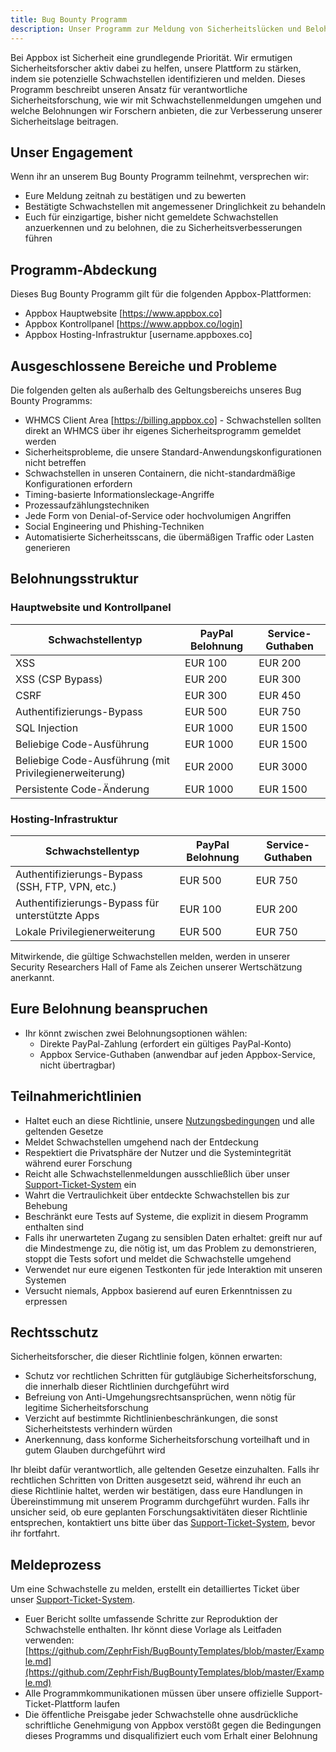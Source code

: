 ```yaml
---
title: Bug Bounty Programm
description: Unser Programm zur Meldung von Sicherheitslücken und Belohnungen
---
```


Bei Appbox ist Sicherheit eine grundlegende Priorität. Wir ermutigen Sicherheitsforscher aktiv dabei zu helfen, unsere Plattform zu stärken, indem sie potenzielle Schwachstellen identifizieren und melden. Dieses Programm beschreibt unseren Ansatz für verantwortliche Sicherheitsforschung, wie wir mit Schwachstellenmeldungen umgehen und welche Belohnungen wir Forschern anbieten, die zur Verbesserung unserer Sicherheitslage beitragen.

## Unser Engagement

Wenn ihr an unserem Bug Bounty Programm teilnehmt, versprechen wir:

* Eure Meldung zeitnah zu bestätigen und zu bewerten
* Bestätigte Schwachstellen mit angemessener Dringlichkeit zu behandeln
* Euch für einzigartige, bisher nicht gemeldete Schwachstellen anzuerkennen und zu belohnen, die zu Sicherheitsverbesserungen führen

## Programm-Abdeckung

Dieses Bug Bounty Programm gilt für die folgenden Appbox-Plattformen:

* Appbox Hauptwebsite [https://www.appbox.co]
* Appbox Kontrollpanel [https://www.appbox.co/login]
* Appbox Hosting-Infrastruktur [username.appboxes.co]

## Ausgeschlossene Bereiche und Probleme

Die folgenden gelten als außerhalb des Geltungsbereichs unseres Bug Bounty Programms:

* WHMCS Client Area [https://billing.appbox.co] - Schwachstellen sollten direkt an WHMCS über ihr eigenes Sicherheitsprogramm gemeldet werden
* Sicherheitsprobleme, die unsere Standard-Anwendungskonfigurationen nicht betreffen
* Schwachstellen in unseren Containern, die nicht-standardmäßige Konfigurationen erfordern
* Timing-basierte Informationsleckage-Angriffe
* Prozessaufzählungstechniken
* Jede Form von Denial-of-Service oder hochvolumigen Angriffen
* Social Engineering und Phishing-Techniken
* Automatisierte Sicherheitsscans, die übermäßigen Traffic oder Lasten generieren

## Belohnungsstruktur

### Hauptwebsite und Kontrollpanel

| **Schwachstellentyp**                                        | **PayPal Belohnung** | **Service-Guthaben** |
| ------------------------------------------------------------ | -------------------- | -------------------- |
| XSS                                                          | EUR 100              | EUR 200              |
| XSS (CSP Bypass)                                             | EUR 200              | EUR 300              |
| CSRF                                                         | EUR 300              | EUR 450              |
| Authentifizierungs-Bypass                                    | EUR 500              | EUR 750              |
| SQL Injection                                                | EUR 1000             | EUR 1500             |
| Beliebige Code-Ausführung                                    | EUR 1000             | EUR 1500             |
| Beliebige Code-Ausführung (mit Privilegienerweiterung)      | EUR 2000             | EUR 3000             |
| Persistente Code-Änderung                                    | EUR 1000             | EUR 1500             |

### Hosting-Infrastruktur

| Schwachstellentyp                                            | PayPal Belohnung | Service-Guthaben |
| ------------------------------------------------------------ | ---------------- | ---------------- |
| Authentifizierungs-Bypass (SSH, FTP, VPN, etc.)             | EUR 500          | EUR 750          |
| Authentifizierungs-Bypass für unterstützte Apps             | EUR 100          | EUR 200          |
| Lokale Privilegienerweiterung                               | EUR 500          | EUR 750          |

Mitwirkende, die gültige Schwachstellen melden, werden in unserer Security Researchers Hall of Fame als Zeichen unserer Wertschätzung anerkannt.

## Eure Belohnung beanspruchen

* Ihr könnt zwischen zwei Belohnungsoptionen wählen:
   * Direkte PayPal-Zahlung (erfordert ein gültiges PayPal-Konto)
   * Appbox Service-Guthaben (anwendbar auf jeden Appbox-Service, nicht übertragbar)

## Teilnahmerichtlinien

* Haltet euch an diese Richtlinie, unsere [Nutzungsbedingungen](/policies/terms-of-service) und alle geltenden Gesetze
* Meldet Schwachstellen umgehend nach der Entdeckung
* Respektiert die Privatsphäre der Nutzer und die Systemintegrität während eurer Forschung
* Reicht alle Schwachstellenmeldungen ausschließlich über unser [Support-Ticket-System](https://billing.appbox.co/submitticket.php?step=2&deptid=3) ein
* Wahrt die Vertraulichkeit über entdeckte Schwachstellen bis zur Behebung
* Beschränkt eure Tests auf Systeme, die explizit in diesem Programm enthalten sind
* Falls ihr unerwarteten Zugang zu sensiblen Daten erhaltet: greift nur auf die Mindestmenge zu, die nötig ist, um das Problem zu demonstrieren, stoppt die Tests sofort und meldet die Schwachstelle umgehend
* Verwendet nur eure eigenen Testkonten für jede Interaktion mit unseren Systemen
* Versucht niemals, Appbox basierend auf euren Erkenntnissen zu erpressen

## Rechtsschutz

Sicherheitsforscher, die dieser Richtlinie folgen, können erwarten:

* Schutz vor rechtlichen Schritten für gutgläubige Sicherheitsforschung, die innerhalb dieser Richtlinien durchgeführt wird
* Befreiung von Anti-Umgehungsrechtsansprüchen, wenn nötig für legitime Sicherheitsforschung
* Verzicht auf bestimmte Richtlinienbeschränkungen, die sonst Sicherheitstests verhindern würden
* Anerkennung, dass konforme Sicherheitsforschung vorteilhaft und in gutem Glauben durchgeführt wird

Ihr bleibt dafür verantwortlich, alle geltenden Gesetze einzuhalten. Falls ihr rechtlichen Schritten von Dritten ausgesetzt seid, während ihr euch an diese Richtlinie haltet, werden wir bestätigen, dass eure Handlungen in Übereinstimmung mit unserem Programm durchgeführt wurden. Falls ihr unsicher seid, ob eure geplanten Forschungsaktivitäten dieser Richtlinie entsprechen, kontaktiert uns bitte über das [Support-Ticket-System](https://billing.appbox.co/submitticket.php?step=2&deptid=3), bevor ihr fortfahrt.

## Meldeprozess

Um eine Schwachstelle zu melden, erstellt ein detailliertes Ticket über unser [Support-Ticket-System](https://billing.appbox.co/submitticket.php?step=2&deptid=3).

* Euer Bericht sollte umfassende Schritte zur Reproduktion der Schwachstelle enthalten. Ihr könnt diese Vorlage als Leitfaden verwenden: [https://github.com/ZephrFish/BugBountyTemplates/blob/master/Example.md](https://github.com/ZephrFish/BugBountyTemplates/blob/master/Example.md)
* Alle Programmkommunikationen müssen über unsere offizielle Support-Ticket-Plattform laufen
* Die öffentliche Preisgabe jeder Schwachstelle ohne ausdrückliche schriftliche Genehmigung von Appbox verstößt gegen die Bedingungen dieses Programms und disqualifiziert euch vom Erhalt einer Belohnung 